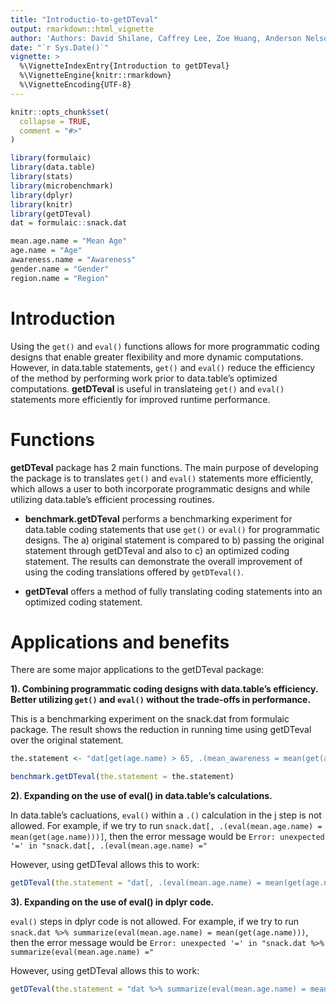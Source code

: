 ```yaml
---
title: "Introductio-to-getDTeval"
output: rmarkdown::html_vignette
author: 'Authors: David Shilane, Caffrey Lee, Zoe Huang, Anderson Nelson'
date: "`r Sys.Date()`"
vignette: >
  %\VignetteIndexEntry{Introduction to getDTeval}
  %\VignetteEngine{knitr::rmarkdown}
  %\VignetteEncoding{UTF-8}
---
```


```r
knitr::opts_chunk$set(
  collapse = TRUE,
  comment = "#>"
)
```

```r
library(formulaic)
library(data.table)
library(stats)
library(microbenchmark)
library(dplyr)
library(knitr)
library(getDTeval)
dat = formulaic::snack.dat
```

```r
mean.age.name = "Mean Age"
age.name = "Age"
awareness.name = "Awareness"
gender.name = "Gender"
region.name = "Region"
```

# Introduction

Using the `get()` and `eval()` functions allows for more programmatic coding designs that enable greater flexibility and more dynamic computations. However, in data.table statements, `get()` and `eval()` reduce the efficiency of the method by performing work prior to data.table's optimized computations. **getDTeval** is useful in translateing `get()` and `eval()` statements more efficiently for improved runtime performance.

# Functions

**getDTeval** package has 2 main functions. The main purpose of developing the package is to translates `get()` and `eval()` statements more efficiently, which allows a user to both incorporate programmatic designs and while utilizing data.table's efficient processing routines.

 - **benchmark.getDTeval** performs a benchmarking experiment for data.table coding statements that use `get()` or `eval()` for programmatic designs.  The a) original statement is compared to b) passing the original statement through getDTeval and also to c) an optimized coding statement.  The results can demonstrate the overall improvement of using the coding translations offered by `getDTeval()`.

 - **getDTeval** offers a method of fully translating coding statements into an optimized coding statement.

# Applications and benefits

There are some major applications to the getDTeval package:

**1). Combining programmatic coding designs with data.table's efficiency. Better utilizing `get()` and `eval()` without the trade-offs in performance.**

This is a benchmarking experiment on the snack.dat from formulaic package. The result shows the reduction in running time using getDTeval over the original statement.
```r
the.statement <- "dat[get(age.name) > 65, .(mean_awareness = mean(get(awareness.name))), keyby = c(eval(gender.name), eval(region.name))]"

benchmark.getDTeval(the.statement = the.statement)
```

**2). Expanding on the use of eval() in data.table's calculations.** 

In data.table's cacluations, `eval()` within a `.()` calculation in the j step is not allowed. For example, if we try to run `snack.dat[, .(eval(mean.age.name) = mean(get(age.name)))]`, then the error message would be `Error: unexpected '=' in "snack.dat[, .(eval(mean.age.name) ="`

However, using getDTeval allows this to work:

```r
getDTeval(the.statement = "dat[, .(eval(mean.age.name) = mean(get(age.name)))]")
```

**3). Expanding on the use of eval() in dplyr code.** 

`eval()` steps in dplyr code is not allowed. For example, if we try to run `snack.dat %>% summarize(eval(mean.age.name) = mean(get(age.name)))`, then the error message would be `Error: unexpected '=' in "snack.dat %>% summarize(eval(mean.age.name) ="`

However, using getDTeval allows this to work:

```r
getDTeval(the.statement = "dat %>% summarize(eval(mean.age.name) = mean(get(age.name)))")
```

